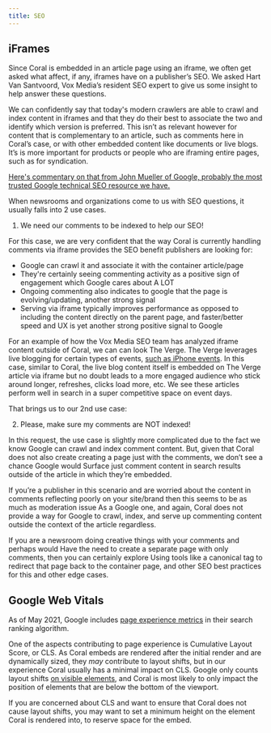 ```yaml
---
title: SEO
---
```


## iFrames

Since Coral is embedded in an article page using an iframe, we often get asked what affect,
if any, iframes have on a publisher’s SEO. We asked Hart Van Santvoord, Vox Media’s resident
SEO expert to give us some insight to help answer these questions.

We can confidently say that today's modern crawlers are able to crawl and index content in
iframes and that they do their best to associate the two and identify which version is preferred.
This isn’t as relevant however for content that is complementary to an article, such as comments
here in Coral’s case, or with other embedded content like documents or live blogs. It’s is more
important for products or people who are iframing entire pages, such as for syndication.

[Here's commentary on that from John Mueller of Google, probably the most trusted
Google technical SEO resource we have.](https://www.seroundtable.com/google-iframes-seo-24098.html)

When newsrooms and organizations come to us with SEO questions, it usually falls into
2 use cases.

1. We need our comments to be indexed to help our SEO!

For this case, we are very confident that the way Coral is currently handling comments
via iframe provides the SEO benefit publishers are looking for:

- Google can crawl it and associate it with the container article/page
- They're certainly seeing commenting activity as a positive sign of engagement which
  Google cares about A LOT
- Ongoing commenting also indicates to google that the page is evolving/updating,
  another strong signal
- Serving via iframe typically improves performance as opposed to including the content
  directly on the parent page, and faster/better speed and UX is yet another strong positive
  signal to Google

For an example of how the Vox Media SEO team has analyzed iframe content outside of Coral,
we can can look The Verge. The Verge leverages live blogging for certain types of events,
[such as iPhone events](https://www.theverge.com/2019/9/10/20840715/apple-iphone-11-event-live-blog-announcement-photos).
In this case, similar to Coral, the live blog content itself is embedded on The Verge article
via iframe but no doubt leads to a more engaged audience who stick around longer, refreshes,
clicks load more, etc. We see these articles perform well in search in a super competitive
space on event days.

That brings us to our 2nd use case:

2. Please, make sure my comments are NOT indexed!

In this request, the use case is slightly more complicated due to the fact we know
Google can crawl and index comment content. But, given that Coral does not also
create creating a page just with the comments, we don’t see a chance Google would
Surface just comment content in search results outside of the article in which they’re
embedded.

If you’re a publisher in this scenario and are worried about the content in comments
reflecting poorly on your site/brand then this seems to be as much as moderation issue
As a Google one, and again, Coral does not provide a way for Google to crawl, index,
and serve up commenting content outside the context of the article regardless.

If you are a newsroom doing creative things with your comments and perhaps would
Have the need to create a separate page with only comments, then you can certainly explore
Using tools like a canonical tag to redirect that page back to the container page, and other
SEO best practices for this and other edge cases.

## Google Web Vitals

As of May 2021, Google includes [page experience metrics](https://developers.google.com/search/blog/2020/11/timing-for-page-experience) in their search ranking algorithm.

One of the aspects contributing to page experience is Cumulative Layout Score, or CLS. As Coral embeds are rendered after the initial render and are dynamically sized, they _may_ contribute to layout shifts, but in our experience Coral usually has a minimal impact on CLS. Google only counts layout shifts [on visible elements](https://web.dev/cls/#layout-shifts-in-detail), and Coral is most likely to only impact the position of elements that are below the bottom of the viewport.

If you are concerned about CLS and want to ensure that Coral does not cause layout shifts, you may want to set a minimum height on the element Coral is rendered into, to reserve space for the embed.
